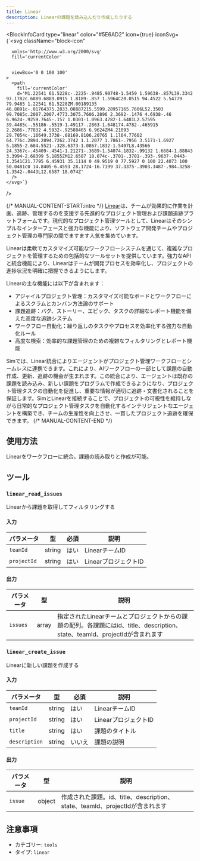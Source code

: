 ```yaml
---
title: Linear
description: Linearの課題を読み込んだり作成したりする
---
```



<BlockInfoCard 
  type="linear"
  color="#5E6AD2"
  icon={true}
  iconSvg={`<svg className="block-icon"
      
      xmlns='http://www.w3.org/2000/svg'
      fill='currentColor'
      
      
      viewBox='0 0 100 100'
    >
      <path
        fill='currentColor'
        d='M1.22541 61.5228c-.2225-.9485.90748-1.5459 1.59638-.857L39.3342 97.1782c.6889.6889.0915 1.8189-.857 1.5964C20.0515 94.4522 5.54779 79.9485 1.22541 61.5228ZM.00189135 46.8891c-.01764375.2833.08887215.5599.28957165.7606L52.3503 99.7085c.2007.2007.4773.3075.7606.2896 2.3692-.1476 4.6938-.46 6.9624-.9259.7645-.157 1.0301-1.0963.4782-1.6481L2.57595 39.4485c-.55186-.5519-1.49117-.2863-1.648174.4782-.465915 2.2686-.77832 4.5932-.92588465 6.9624ZM4.21093 29.7054c-.16649.3738-.08169.8106.20765 1.1l64.77602 64.776c.2894.2894.7262.3742 1.1.2077 1.7861-.7956 3.5171-1.6927 5.1855-2.684.5521-.328.6373-1.0867.1832-1.5407L8.43566 24.3367c-.45409-.4541-1.21271-.3689-1.54074.1832-.99132 1.6684-1.88843 3.3994-2.68399 5.1855ZM12.6587 18.074c-.3701-.3701-.393-.9637-.0443-1.3541C21.7795 6.45931 35.1114 0 49.9519 0 77.5927 0 100 22.4073 100 50.0481c0 14.8405-6.4593 28.1724-16.7199 37.3375-.3903.3487-.984.3258-1.3542-.0443L12.6587 18.074Z'
      />
    </svg>`}
/>

{/* MANUAL-CONTENT-START:intro */}
[Linear](https://linear.app)は、チームが効果的に作業を計画、追跡、管理するのを支援する先進的なプロジェクト管理および課題追跡プラットフォームです。現代的なプロジェクト管理ツールとして、Linearはそのシンプルなインターフェースと強力な機能により、ソフトウェア開発チームやプロジェクト管理の専門家の間でますます人気を集めています。

Linearは柔軟でカスタマイズ可能なワークフローシステムを通じて、複雑なプロジェクトを管理するための包括的なツールセットを提供しています。強力なAPIと統合機能により、Linearはチームが開発プロセスを効率化し、プロジェクトの進捗状況を明確に把握できるようにします。

Linearの主な機能には以下が含まれます：

- アジャイルプロジェクト管理：カスタマイズ可能なボードとワークフローによるスクラムとカンバン方法論のサポート
- 課題追跡：バグ、ストーリー、エピック、タスクの詳細なレポート機能を備えた高度な追跡システム
- ワークフロー自動化：繰り返しのタスクやプロセスを効率化する強力な自動化ルール
- 高度な検索：効率的な課題管理のための複雑なフィルタリングとレポート機能

Simでは、Linear統合によりエージェントがプロジェクト管理ワークフローとシームレスに連携できます。これにより、AIワークフローの一部として課題の自動作成、更新、追跡の機会が生まれます。この統合により、エージェントは既存の課題を読み込み、新しい課題をプログラムで作成できるようになり、プロジェクト管理タスクの自動化を促進し、重要な情報が適切に追跡・文書化されることを保証します。SimとLinearを接続することで、プロジェクトの可視性を維持しながら日常的なプロジェクト管理タスクを自動化するインテリジェントなエージェントを構築でき、チームの生産性を向上させ、一貫したプロジェクト追跡を確保できます。
{/* MANUAL-CONTENT-END */}

## 使用方法

Linearをワークフローに統合。課題の読み取りと作成が可能。

## ツール

### `linear_read_issues`

Linearから課題を取得してフィルタリングする

#### 入力

| パラメータ | 型 | 必須 | 説明 |
| --------- | ---- | -------- | ----------- |
| `teamId` | string | はい | LinearチームID |
| `projectId` | string | はい | LinearプロジェクトID |

#### 出力

| パラメータ | 型 | 説明 |
| --------- | ---- | ----------- |
| `issues` | array | 指定されたLinearチームとプロジェクトからの課題の配列。各課題にはid、title、description、state、teamId、projectIdが含まれます |

### `linear_create_issue`

Linearに新しい課題を作成する

#### 入力

| パラメータ | 型 | 必須 | 説明 |
| --------- | ---- | -------- | ----------- |
| `teamId` | string | はい | LinearチームID |
| `projectId` | string | はい | LinearプロジェクトID |
| `title` | string | はい | 課題のタイトル |
| `description` | string | いいえ | 課題の説明 |

#### 出力

| パラメータ | 型 | 説明 |
| --------- | ---- | ----------- |
| `issue` | object | 作成された課題。id、title、description、state、teamId、projectIdが含まれます |

## 注意事項

- カテゴリー: `tools`
- タイプ: `linear`
